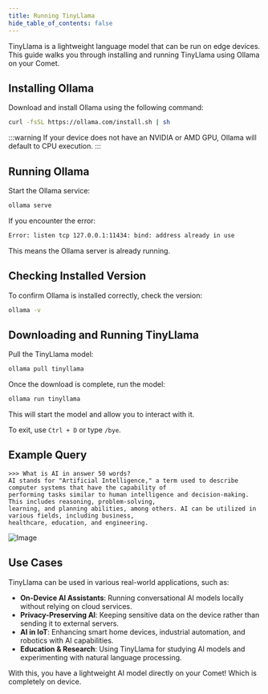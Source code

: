 ```yaml
---
title: Running TinyLlama
hide_table_of_contents: false
---
```


TinyLlama is a lightweight language model that can be run on edge devices. This guide walks you through installing and running TinyLlama using Ollama on your Comet.

## Installing Ollama

Download and install Ollama using the following command:

```sh
curl -fsSL https://ollama.com/install.sh | sh
```

:::warning
If your device does not have an NVIDIA or AMD GPU, Ollama will default to CPU execution.
:::

## Running Ollama

Start the Ollama service:

```sh
ollama serve
```

If you encounter the error:

```sh
Error: listen tcp 127.0.0.1:11434: bind: address already in use
```

This means the Ollama server is already running.

## Checking Installed Version

To confirm Ollama is installed correctly, check the version:

```sh
ollama -v
```

## Downloading and Running TinyLlama

Pull the TinyLlama model:

```sh
ollama pull tinyllama
```

Once the download is complete, run the model:

```sh
ollama run tinyllama
```

This will start the model and allow you to interact with it.


To exit, use `Ctrl + D` or type `/bye`.

## Example Query

```
>>> What is AI in answer 50 words?
AI stands for "Artificial Intelligence," a term used to describe computer systems that have the capability of
performing tasks similar to human intelligence and decision-making. This includes reasoning, problem-solving,
learning, and planning abilities, among others. AI can be utilized in various fields, including business,
healthcare, education, and engineering.
```

![Image](assets\screenshot.png)

## Use Cases

TinyLlama can be used in various real-world applications, such as:

- **On-Device AI Assistants**: Running conversational AI models locally without relying on cloud services.
- **Privacy-Preserving AI**: Keeping sensitive data on the device rather than sending it to external servers.
- **AI in IoT**: Enhancing smart home devices, industrial automation, and robotics with AI capabilities.
- **Education & Research**: Using TinyLlama for studying AI models and experimenting with natural language processing.

With this, you have a lightweight AI model directly on your Comet! Which is completely on device.
